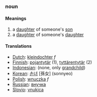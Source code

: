===noun===
====Meanings====
#a [[daughter]] of someone's [[son]]
#a [[daughter]] of someone's [[daughter]]
====Translations====
*[[Dutch]]: [[kleindochter]] ''f''
*[[Finnish]]: [[pojantytär]] (1), [[tyttärentytär]] (2)
*[[Indonesian]]: (none, only [[grandchild]])
*[[Korean]]: [[손녀]] [孫女] (sonnyeo)
*[[Polish]]: [[wnuczka]] ''f''
*[[Russian]]: [[внучка]]
*[[Slovio]]: [[vnukica]]